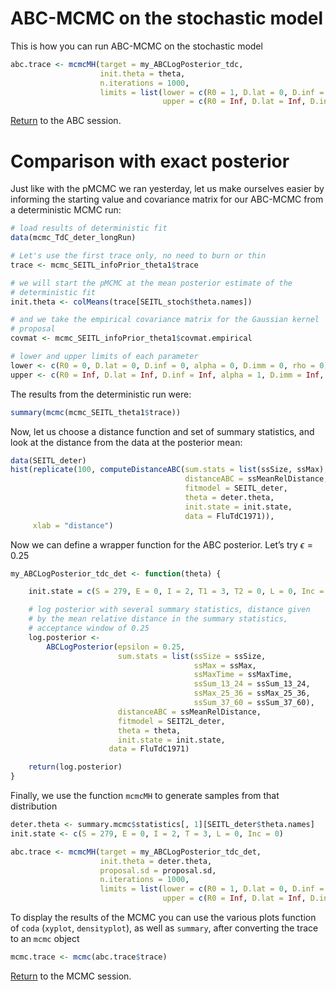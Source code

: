 # ABC-MCMC on the stochastic model

This is how you can run ABC-MCMC on the stochastic model

```r
abc.trace <- mcmcMH(target = my_ABCLogPosterior_tdc,
                    init.theta = theta,
                    n.iterations = 1000,
                    limits = list(lower = c(R0 = 1, D.lat = 0, D.inf = 0, D.imm = 0, alpha = 0, rho = 0),
                                  upper = c(R0 = Inf, D.lat = Inf, D.inf = Inf, D.imm = Inf, alpha = 1, rho = 1)))
```

[Return](ABC.md#run-mcmc) to the ABC session.

# Comparison with exact posterior

Just like with the pMCMC we ran yesterday, let us make ourselves easier by informing the starting value and covariance matrix for our ABC-MCMC from a deterministic MCMC run:

```r
# load results of deterministic fit
data(mcmc_TdC_deter_longRun)

# Let's use the first trace only, no need to burn or thin
trace <- mcmc_SEITL_infoPrior_theta1$trace

# we will start the pMCMC at the mean posterior estimate of the
# deterministic fit
init.theta <- colMeans(trace[SEITL_stoch$theta.names])

# and we take the empirical covariance matrix for the Gaussian kernel
# proposal
covmat <- mcmc_SEITL_infoPrior_theta1$covmat.empirical

# lower and upper limits of each parameter
lower <- c(R0 = 0, D.lat = 0, D.inf = 0, alpha = 0, D.imm = 0, rho = 0)
upper <- c(R0 = Inf, D.lat = Inf, D.inf = Inf, alpha = 1, D.imm = Inf, rho = 1)
```

The results from the deterministic run were:

```r
summary(mcmc(mcmc_SEITL_theta1$trace))
```

Now, let us choose a distance function and set of summary statistics, and look at the distance from the data at the posterior mean:

```r
data(SEITL_deter)
hist(replicate(100, computeDistanceABC(sum.stats = list(ssSize, ssMax),
                                       distanceABC = ssMeanRelDistance,
                                       fitmodel = SEITL_deter,
                                       theta = deter.theta,
                                       init.state = init.state,
                                       data = FluTdC1971)),
     xlab = "distance")
```

Now we can define a wrapper function for the ABC posterior. Let's try $\epsilon = 0.25$

```r
my_ABCLogPosterior_tdc_det <- function(theta) {

    init.state = c(S = 279, E = 0, I = 2, T1 = 3, T2 = 0, L = 0, Inc = 0)

    # log posterior with several summary statistics, distance given
    # by the mean relative distance in the summary statistics,
    # acceptance window of 0.25
    log.posterior <-
        ABCLogPosterior(epsilon = 0.25,
                        sum.stats = list(ssSize = ssSize,
                                         ssMax = ssMax,
                                         ssMaxTime = ssMaxTime,
                                         ssSum_13_24 = ssSum_13_24,
                                         ssMax_25_36 = ssMax_25_36,
                                         ssSum_37_60 = ssSum_37_60),
                        distanceABC = ssMeanRelDistance,
                        fitmodel = SEIT2L_deter,
                        theta = theta,
                        init.state = init.state,
                      data = FluTdC1971)

    return(log.posterior)
}
```

Finally, we use the function `mcmcMH` to generate samples from that distribution

```r
deter.theta <- summary.mcmc$statistics[, 1][SEITL_deter$theta.names]
init.state <- c(S = 279, E = 0, I = 2, T = 3, L = 0, Inc = 0)

abc.trace <- mcmcMH(target = my_ABCLogPosterior_tdc_det,
                    init.theta = deter.theta,
                    proposal.sd = proposal.sd, 
                    n.iterations = 1000,
                    limits = list(lower = c(R0 = 1, D.lat = 0, D.inf = 0, D.imm = 0, alpha = 0, rho = 0),
                                  upper = c(R0 = Inf, D.lat = Inf, D.inf = Inf, D.imm = Inf, alpha = 1, rho = 1)))
```

To display the results of the MCMC you can use the various plots function of `coda` (`xyplot`, `densityplot`), as well as `summary`, after converting the trace to an `mcmc` object

```r
mcmc.trace <- mcmc(abc.trace$trace)
```

[Return](ABC.md#comparison-with-exact-posterior) to the MCMC session.
